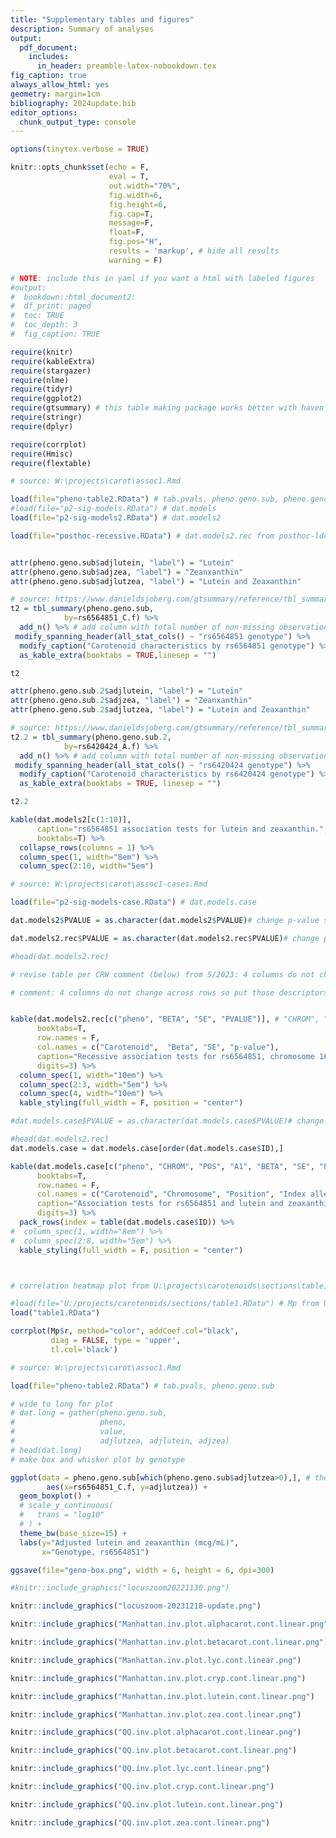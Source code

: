 ```yaml
---
title: "Supplementary tables and figures"
description: Summary of analyses
output: 
  pdf_document:
    includes:
      in_header: preamble-latex-nobookdown.tex
fig_caption: true
always_allow_html: yes
geometry: margin=1cm
bibliography: 2024update.bib
editor_options: 
  chunk_output_type: console
---
```


```r

options(tinytex.verbose = TRUE)

```


```r
knitr::opts_chunk$set(echo = F, 
                      eval = T, 
                      out.width="70%",
                      fig.width=6,
                      fig.height=6,
                      fig.cap=T,
                      message=F,
                      float=F,
                      fig.pos="H",
                      results = 'markup', # hide all results
                      warning = F)

```

```r
# NOTE: include this in yaml if you want a html with labeled figures
#output:
#  bookdown::html_document2:
#  df_print: paged
#  toc: TRUE
#  toc_depth: 3
#  fig_caption: TRUE
```


```r
require(knitr)
require(kableExtra)
require(stargazer) 
require(nlme)
require(tidyr)
require(ggplot2)
require(gtsummary) # this table making package works better with haven objects
require(stringr)
require(dplyr)

require(corrplot)
require(Hmisc)
require(flextable)

```

<!-- NOTE: All files run on Wine server with submit1.sh shell script. This shell script runs run-plink-handle-clean.R, which renders each .Rmd file in the order in which they should be run for data cleaning and analyses. -->


<!-- Source: https://stackoverflow.com/questions/13848137/figure-captions-references-using-knitr-and-markdown-to-html -->

<!-- NOTE: figures from assoc1.Rmd -->




\beginsupplement



\clearpage
\newpage
\center

```r
# source: W:\projects\carot\assoc1.Rmd

load(file="pheno-table2.RData") # tab.pvals, pheno.geno.sub, pheno.geno.sub.2
#load(file="p2-sig-models.RData") # dat.models
load(file="p2-sig-models2.RData") # dat.models2

load(file="posthoc-recessive.RData") # dat.models2.rec from posthoc-ldcheck.Rmd


attr(pheno.geno.sub$adjlutein, "label") = "Lutein"
attr(pheno.geno.sub$adjzea, "label") = "Zeanxanthin"
attr(pheno.geno.sub$adjlutzea, "label") = "Lutein and Zeaxanthin"

# source: https://www.danieldsjoberg.com/gtsummary/reference/tbl_summary.html
t2 = tbl_summary(pheno.geno.sub,
            by=rs6564851_C.f) %>%
  add_n() %>% # add column with total number of non-missing observations
 modify_spanning_header(all_stat_cols() ~ "rs6564851 genotype") %>%
  modify_caption("Carotenoid characteristics by rs6564851 genotype") %>%
  as_kable_extra(booktabs = TRUE,linesep = "")

t2

```

\clearpage
\newpage


```r


attr(pheno.geno.sub.2$adjlutein, "label") = "Lutein"
attr(pheno.geno.sub.2$adjzea, "label") = "Zeanxanthin"
attr(pheno.geno.sub.2$adjlutzea, "label") = "Lutein and Zeaxanthin"

# source: https://www.danieldsjoberg.com/gtsummary/reference/tbl_summary.html
t2.2 = tbl_summary(pheno.geno.sub.2,
            by=rs6420424_A.f) %>%
  add_n() %>% # add column with total number of non-missing observations
 modify_spanning_header(all_stat_cols() ~ "rs6420424 genotype") %>%
  modify_caption("Carotenoid characteristics by rs6420424 genotype") %>%
  as_kable_extra(booktabs = TRUE, linesep = "")

t2.2
```

```r

kable(dat.models2[c(1:10)],
      caption="rs6564851 association tests for lutein and zeaxanthin.",
      booktabs=T) %>%
  collapse_rows(columns = 1) %>%
  column_spec(1, width="8em") %>%
  column_spec(2:10, width="5em") 

```


```r

# source: W:\projects\carot\assoc1-cases.Rmd

load(file="p2-sig-models-case.RData") # dat.models.case

```

\clearpage
\newpage



```r

dat.models2$PVALUE = as.character(dat.models2$PVALUE)# change p-value so scientific notation shows up in kableextra

dat.models2.rec$PVALUE = as.character(dat.models2.rec$PVALUE)# change p-value so scientific notation shows up in kableextra

#head(dat.models2.rec)

# revise table per CRW comment (below) from 5/2023: 4 columns do not change across rows so put those descriptors in the title and just have phenotype and the 3 right-most columns.

# comment: 4 columns do not change across rows so put those descriptors in the title and just have phenotype and the 3 right-most columns.


kable(dat.models2.rec[c("pheno", "BETA", "SE", "PVALUE")], # "CHROM", "POS", "ID", "A1", 
      booktabs=T,
      row.names = F,
      col.names = c("Carotenoid",  "Beta", "SE", "p-value"),
      caption="Recessive association tests for rs6564851, chromosome 16, position 81264597, index allele C.",
      digits=3) %>%
  column_spec(1, width="10em") %>%
  column_spec(2:3, width="5em") %>%
  column_spec(4, width="10em") %>%
  kable_styling(full_width = F, position = "center")

```

\clearpage
\newpage
\centering


```r

#dat.models.case$PVALUE = as.character(dat.models.case$PVALUE)# change p-value so scientific notation shows up in kableextra

#head(dat.models2.rec)
dat.models.case = dat.models.case[order(dat.models.case$ID),]

kable(dat.models.case[c("pheno", "CHROM", "POS", "A1", "BETA", "SE", "PVALUE")],
      booktabs=T,
      row.names = F,
      col.names = c("Carotenoid", "Chromosome", "Position", "Index allele", "Beta", "SE", "p-value"),
      caption="Association tests for rs6564851 and lutein and zeaxanthin in case-only sample",
      digits=3) %>%
  pack_rows(index = table(dat.models.case$ID)) %>% 
#  column_spec(1, width="8em") %>%
#  column_spec(2:8, width="5em") %>%
  kable_styling(full_width = F, position = "center")




```

\clearpage
\newpage

\blandscape


```r

# correlation heatmap plot from U:\projects\carotenoids\sections\table1.Rmd

#load(file="U:/projects/carotenoids/sections/table1.RData") # Mp from U:\projects\carotenoids\sections\table1.Rmd
load("table1.RData")

corrplot(Mp$r, method="color", addCoef.col="black",
         diag = FALSE, type = 'upper',
         tl.col='black')
```



\clearpage
\newpage


```r


# source: W:\projects\carot\assoc1.Rmd

load(file="pheno-table2.RData") # tab.pvals, pheno.geno.sub

# wide to long for plot
# dat.long = gather(pheno.geno.sub,
#                   pheno,
#                   value,
#                   adjlutzea, adjlutein, adjzea)
# head(dat.long)
# make box and whisker plot by genotype

ggplot(data = pheno.geno.sub[which(pheno.geno.sub$adjlutzea>0),], # there is one person with a negative lutzea value, they are -9. remove.
        aes(x=rs6564851_C.f, y=adjlutzea)) +
  geom_boxplot() +
  # scale_y_continuous(
  #   trans = "log10"
  # ) +
  theme_bw(base_size=15) +
  labs(y="Adjusted lutein and zeaxanthin (mcg/mL)",
       x="Genotype, rs6564851")


```

```r
ggsave(file="geno-box.png", width = 6, height = 6, dpi=300)
```


<!-- NOTE: the figure below is from https://my.locuszoom.org/gwas/450584/region/?chrom=16&start=81014597&end=81514597 -->
<!-- Data from the p2.inv.lutzea.cont file made in assoc1.Rmd -->

```r
#knitr::include_graphics("locuszoom20221130.png")

knitr::include_graphics("locuszoom-20231218-update.png")

```



\clearpage
\newpage

<!-- # Alpha-carotene -->

```r
knitr::include_graphics("Manhattan.inv.plot.alphacarot.cont.linear.png")
```


<!-- # Beta-carotene -->


```r
knitr::include_graphics("Manhattan.inv.plot.betacarot.cont.linear.png")
```


\clearpage
\newpage

<!-- # Lycopene -->


```r
knitr::include_graphics("Manhattan.inv.plot.lyc.cont.linear.png")
```


\clearpage
\newpage


<!-- # Cryptoxanthin -->

```r
knitr::include_graphics("Manhattan.inv.plot.cryp.cont.linear.png")
```


\clearpage
\newpage

<!-- # Lutein -->


```r
knitr::include_graphics("Manhattan.inv.plot.lutein.cont.linear.png")
```


\clearpage
\newpage

<!-- # Zeanxanthin -->

```r
knitr::include_graphics("Manhattan.inv.plot.zea.cont.linear.png")
```


\clearpage
\newpage

<!-- # Alpha-carotene -->


```r
knitr::include_graphics("QQ.inv.plot.alphacarot.cont.linear.png")
```


\clearpage
\newpage

<!-- # Beta-carotene -->


```r
knitr::include_graphics("QQ.inv.plot.betacarot.cont.linear.png")
```


\clearpage
\newpage

<!-- # Lycopene -->



```r
knitr::include_graphics("QQ.inv.plot.lyc.cont.linear.png")
```


\clearpage
\newpage

<!-- # Cryptoxanthin -->


```r
knitr::include_graphics("QQ.inv.plot.cryp.cont.linear.png")
```


\clearpage
\newpage

<!-- # Lutein -->



```r
knitr::include_graphics("QQ.inv.plot.lutein.cont.linear.png")
```


\clearpage
\newpage

<!-- # Zeanxanthin -->


```r
knitr::include_graphics("QQ.inv.plot.zea.cont.linear.png")
```


\clearpage
\newpage

<!-- NOTE: figures from assoc1-cases.Rmd -->

<!-- # Alpha-carotene -->

<!-- ```{r, fig.cap="Manhattan plot for alpha carotene phenotype, replication sample"} -->
<!-- knitr::include_graphics("Manhattan.inv.plot.alphacarot.case.cont.linear.png") -->
<!-- ``` -->


<!-- \clearpage -->
<!-- \newpage -->

<!-- <!-- # Beta-carotene --> 


<!-- ```{r, fig.cap="Manhattan plot for beta-carotene phenotype, replication sample"} -->
<!-- knitr::include_graphics("Manhattan.inv.plot.betacarot.case.cont.linear.png") -->
<!-- ``` -->


<!-- \clearpage -->
<!-- \newpage -->

<!-- <!-- # Lycopene --> 


<!-- ```{r, fig.cap="Manhattan plot for lycopene phenotype, replication sample"} -->
<!-- knitr::include_graphics("Manhattan.inv.plot.lyc.case.cont.linear.png") -->
<!-- ``` -->


<!-- \clearpage -->
<!-- \newpage -->

<!-- <!-- # Cryptoxanthin --> 

<!-- ```{r, fig.cap="Manhattan plot for cryptoxanthin henotype, replication sample"} -->
<!-- knitr::include_graphics("Manhattan.inv.plot.cryp.case.cont.linear.png") -->
<!-- ``` -->


<!-- \clearpage -->
<!-- \newpage -->

<!-- <!-- # Lutein and Zeaxanthin --> 


<!-- ```{r, fig.cap="Manhattan plot for Lutein and Zeaxanthin phenotype, replication sample"} -->
<!-- knitr::include_graphics("Manhattan.inv.plot.lutzea.case.cont.linear.png") -->
<!-- ``` -->


<!-- \clearpage -->
<!-- \newpage -->

<!-- <!-- # Lutein --> 

<!-- ```{r, fig.cap="Manhattan plot for Lutein  phenotype, replication sample"} -->
<!-- knitr::include_graphics("Manhattan.inv.plot.lutein.case.cont.linear.png") -->
<!-- ``` -->



<!-- \clearpage -->
<!-- \newpage -->

<!-- <!-- # Zeanxanthin --> 

<!-- ```{r, fig.cap="Manhattan plot for Zeaxanthin phenotype, replication sample"} -->
<!-- knitr::include_graphics("Manhattan.inv.plot.zea.case.cont.linear.png") -->
<!-- ``` -->


<!-- \clearpage -->
<!-- \newpage -->

<!-- <!-- # Alpha-carotene --> 


<!-- ```{r, fig.cap="QQ plot for alpha carotene phenotype, replication sample"} -->
<!-- knitr::include_graphics("QQ.inv.plot.alphacarot.case.cont.linear.png") -->
<!-- ``` -->


<!-- \clearpage -->
<!-- \newpage -->

<!-- <!-- # Beta-carotene --> 


<!-- ```{r, fig.cap="QQ plot for beta-carotene phenotype"} -->
<!-- knitr::include_graphics("QQ.inv.plot.betacarot.case.cont.linear.png") -->
<!-- ``` -->


<!-- \clearpage -->
<!-- \newpage -->

<!-- <!-- # Lycopene --> 


<!-- ```{r, fig.cap="QQ plot for lycopene phenotype, replication sample"} -->
<!-- knitr::include_graphics("QQ.inv.plot.lyc.case.cont.linear.png") -->
<!-- ``` -->


<!-- \clearpage -->
<!-- \newpage -->

<!-- <!-- # Cryptoxanthin --> 

<!-- ```{r, fig.cap="QQ plot for cryptoxanthin phenotype, replication sample"} -->
<!-- knitr::include_graphics("QQ.inv.plot.cryp.case.cont.linear.png") -->
<!-- ``` -->


<!-- \clearpage -->
<!-- \newpage -->

<!-- <!-- # Lutein and Zeaxanthin --> 


<!-- ```{r, fig.cap="QQ plot for Lutein and Zeaxanthin phenotype, replication sample"} -->
<!-- knitr::include_graphics("QQ.inv.plot.lutzea.case.cont.linear.png") -->
<!-- ``` -->


<!-- \clearpage -->
<!-- \newpage -->

<!-- <!-- # Lutein --> 


<!-- ```{r, fig.cap="QQ plot for Lutein phenotype, replication sample"} -->
<!-- knitr::include_graphics("QQ.inv.plot.lutein.case.cont.linear.png") -->
<!-- ``` -->

<!-- \clearpage -->
<!-- \newpage -->

<!-- <!-- # Zeanxanthin -->


<!-- ```{r, fig.cap="QQ plot for Zeaxanthin phenotype, replication sample"} -->
<!-- knitr::include_graphics("QQ.inv.plot.zea.case.cont.linear.png") -->
<!-- ``` -->

\elandscape
